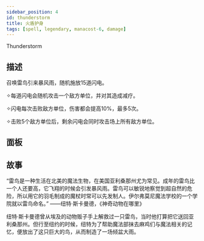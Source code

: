 ```yaml
---
sidebar_position: 4
id: thunderstorm
title: 火盾护身
tags: [spell, legendary, manacost-6, damage]
---
```


Thunderstorm

<!--truncate-->



<CardBasics cardKey={id}/>


## 描述

召唤雷鸟引来暴风雨，随机施放15道闪电。 

✧每道闪电会随机攻击一个敌方单位，并对其造成减疗。

✧闪电每次击败敌方单位，伤害都会提高10%，最多5次。

✧击败5个敌方单位后，剩余闪电会同时攻击场上所有敌方单位。

## 面板


<LevelComponent/>


<CardDynamicTable cardKey={id}/>


<CardComplexTable cardKey={id}/>



## 故事

“雷鸟是一种生活在北美的魔法生物，在美国亚利桑那州尤为常见。成年的雷鸟比一个人还要高，它飞翔的时候会引发暴风雨。雷鸟可以敏锐地察觉到超自然的危险，所以用它的羽毛制成的魔杖时常可以先发制人。伊尔弗莫尼魔法学校的一个学院就以雷鸟命名。” ——纽特·斯卡曼德，《神奇动物在哪里》

纽特·斯卡曼德曾从埃及的动物贩子手上解救过一只雷鸟，当时他打算把它送回亚利桑那州。但行至纽约的时候，纽特为了帮助魔法部抹去麻鸡们与魔法相关的记忆，便放出了这只巨大的鸟，从而制造了一场倾盆大雨。



